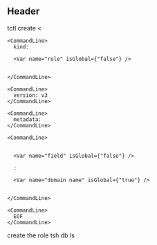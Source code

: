 ## Header

<Snippet>
  <Command>
    <CommandLine data-content="$ ">
      tctl create <<EOF
    </CommandLine>

    <CommandLine>
      kind: 

      <Var name="role" isGlobal={"false"} />


    </CommandLine>

    <CommandLine>
      version: v3
    </CommandLine>

    <CommandLine>
      metadata:
    </CommandLine>

    <CommandLine>
        

      <Var name="field" isGlobal={"false"} />

      : 

      <Var name="domain name" isGlobal={"true"} />


    </CommandLine>

    <CommandLine>
      EOF
    </CommandLine>
  </Command>

  <CommandComment data-type="descr">
    create the role
  </CommandComment>

  <Command>
    <CommandLine data-content="$ ">
      tsh db ls
    </CommandLine>
  </Command>
</Snippet>
